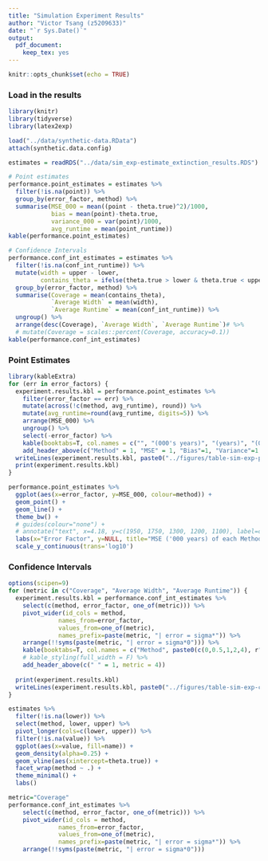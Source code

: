 ```yaml
---
title: "Simulation Experiment Results"
author: "Victor Tsang (z5209633)"
date: "`r Sys.Date()`"
output:
  pdf_document:
    keep_tex: yes
---
```


```r
knitr::opts_chunk$set(echo = TRUE)
```

### Load in the results

```r
library(knitr)
library(tidyverse)
library(latex2exp)

load("../data/synthetic-data.RData")
attach(synthetic.data.config)

estimates = readRDS("../data/sim_exp-estimate_extinction_results.RDS")
```


```r
# Point estimates
performance.point_estimates = estimates %>%
  filter(!is.na(point)) %>%
  group_by(error_factor, method) %>%
  summarise(MSE_000 = mean((point - theta.true)^2)/1000,
            bias = mean(point)-theta.true,
            variance_000 = var(point)/1000,
            avg_runtime = mean(point_runtime))
kable(performance.point_estimates)

# Confidence Intervals
performance.conf_int_estimates = estimates %>%
  filter(!is.na(conf_int_runtime)) %>%
  mutate(width = upper - lower,
         contains_theta = ifelse(theta.true > lower & theta.true < upper, 1, 0)) %>%
  group_by(error_factor, method) %>%
  summarise(Coverage = mean(contains_theta),
            `Average Width` = mean(width),
            `Average Runtime` = mean(conf_int_runtime)) %>%
  ungroup() %>%
  arrange(desc(Coverage), `Average Width`, `Average Runtime`)# %>%
  # mutate(Coverage = scales::percent(Coverage, accuracy=0.1))
kable(performance.conf_int_estimates)
```

### Point Estimates

```r
library(kableExtra)
for (err in error_factors) {
  experiment.results.kbl = performance.point_estimates %>% 
    filter(error_factor == err) %>% 
    mutate(across(!c(method, avg_runtime), round)) %>% 
    mutate(avg_runtime=round(avg_runtime, digits=5)) %>%
    arrange(MSE_000) %>%
    ungroup() %>%
    select(-error_factor) %>%
    kable(booktabs=T, col.names = c("", "(000's years)", "(years)", "(000's years)", "(seconds)"), format="latex") %>%
    add_header_above(c("Method" = 1, "MSE" = 1, "Bias"=1, "Variance"=1, "Average Runtime"=1))
  writeLines(experiment.results.kbl, paste0("../figures/table-sim-exp-point-error", err, ".tex"))
  print(experiment.results.kbl)
}
```


```r
performance.point_estimates %>%
  ggplot(aes(x=error_factor, y=MSE_000, colour=method)) +
  geom_point() +
  geom_line() +
  theme_bw() +
  # guides(colour="none") +
  # annotate("text", x=4.18, y=c(1950, 1750, 1300, 1200, 1100), label=c("BA-MLE", "Strauss", "MINMI", "SI-UGM", "MLE")) +
  labs(x="Error Factor", y=NULL, title="MSE ('000 years) of each Method") +
  scale_y_continuous(trans='log10')
```


### Confidence Intervals

```r
options(scipen=9)
for (metric in c("Coverage", "Average Width", "Average Runtime")) {
  experiment.results.kbl = performance.conf_int_estimates %>%
    select(c(method, error_factor, one_of(metric))) %>%
    pivot_wider(id_cols = method,
              names_from=error_factor,
              values_from=one_of(metric),
              names_prefix=paste(metric, "| error = sigma*")) %>%
    arrange(!!syms(paste(metric, "| error = sigma*0"))) %>%
    kable(booktabs=T, col.names = c("Method", paste0(c(0,0.5,1,2,4), r"{*$\sigma$}")), format="latex", escape = FALSE) %>%
    # kable_styling(full_width = F) %>%
    add_header_above(c(" " = 1, metric = 4))
  
  print(experiment.results.kbl)
  writeLines(experiment.results.kbl, paste0("../figures/table-sim-exp-conf-int-", str_replace(tolower(metric), " ", "-"), ".tex"))
}
```


```r
estimates %>%
  filter(!is.na(lower)) %>%
  select(method, lower, upper) %>%
  pivot_longer(cols=c(lower, upper)) %>%
  filter(!is.na(value)) %>%
  ggplot(aes(x=value, fill=name)) +
  geom_density(alpha=0.25) +
  geom_vline(aes(xintercept=theta.true)) +
  facet_wrap(method ~ .) +
  theme_minimal() +
  labs()
```

```r
metric="Coverage"
performance.conf_int_estimates %>%
    select(c(method, error_factor, one_of(metric))) %>%
    pivot_wider(id_cols = method,
              names_from=error_factor,
              values_from=one_of(metric),
              names_prefix=paste(metric, "| error = sigma*")) %>%
    arrange(!!syms(paste(metric, "| error = sigma*0")))
```

